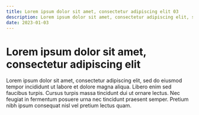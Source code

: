 ```yaml
---
title: Lorem ipsum dolor sit amet, consectetur adipiscing elit 03
description: Lorem ipsum dolor sit amet, consectetur adipiscing elit, sed do eiusmod tempor incididunt ut labore et dolore magna aliqua
date: 2023-01-03
---
```


# Lorem ipsum dolor sit amet, consectetur adipiscing elit

Lorem ipsum dolor sit amet, consectetur adipiscing elit, sed do eiusmod tempor incididunt ut labore et dolore magna aliqua. Libero enim sed faucibus turpis. Cursus turpis massa tincidunt dui ut ornare lectus. Nec feugiat in fermentum posuere urna nec tincidunt praesent semper. Pretium nibh ipsum consequat nisl vel pretium lectus quam.

